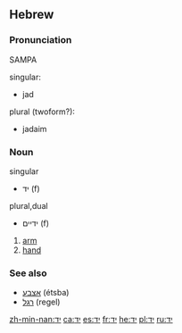 {{rfc}}
==Hebrew==

===Pronunciation===
SAMPA
;singular:
* jad
;plural (twoform?):
* jadaim

===Noun===
;singular
* יד (f)
;plural,dual
* ידיים (f)
 
# [[arm]]
# [[hand]]

===See also===
*[[אצבע]] (étsba) {{f}}
*[[רגל]] (regel) {{f}}

[[zh-min-nan:יד]]
[[ca:יד]]
[[es:יד]]
[[fr:יד]]
[[he:יד]]
[[pl:יד]]
[[ru:יד]]